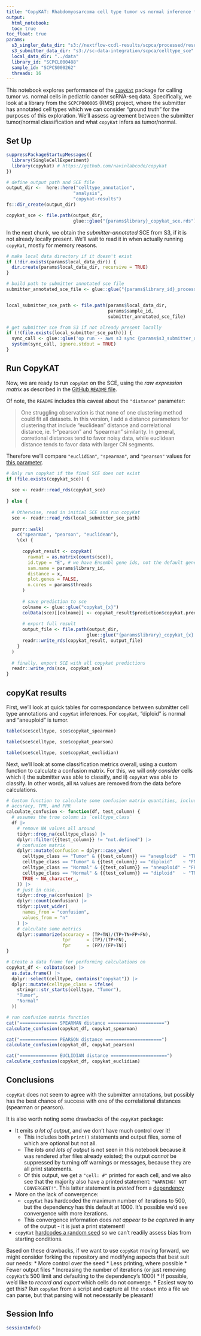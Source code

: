 ```yaml
---
title: "CopyKAT: Rhabdomyosarcoma cell type tumor vs normal inference for `r {params$library_id}`"
output: 
  html_notebook:
  toc: true
toc_float: true
params:
  s3_singler_data_dir: "s3://nextflow-ccdl-results/scpca/processed/results/SCPCP000005" 
  s3_submitter_data_dir: "s3://sc-data-integration/scpca/celltype_sce"
  local_data_dir: "../data"
  library_id: "SCPCL000488"
  sample_id: "SCPCS000262"
  threads: 16
---
```

  
This notebook explores performance of the [`copyKat`](https://github.com/navinlabcode/copykat) package for calling tumor vs. normal cells in pediatric cancer scRNA-seq data.
Specifically, we look at a library from the `SCPCP000005` (RMS) project, where the submitter has annotated cell types which we can consider "ground truth" for the purposes of this exploration.
We'll assess agreement between the submitter tumor/normal classification and what `copyKat` infers as tumor/normal.


## Set Up

```r
suppressPackageStartupMessages({
  library(SingleCellExperiment)
  library(copykat) # https://github.com/navinlabcode/copykat
})

# define output path and SCE file
output_dir <-  here::here("celltype_annotation", 
                         "analysis", 
                         "copykat-results")
fs::dir_create(output_dir)

copykat_sce <- file.path(output_dir,
                         glue::glue("{params$library}_copykat_sce.rds"))
```

In the next chunk, we obtain the _submitter-annotated_ SCE from S3, if it is not already locally present.
We'll wait to read it in when actually running `copyKat`, mostly for memory reasons.


```r
# make local data directory if it doesn't exist
if (!dir.exists(params$local_data_dir)) {
  dir.create(params$local_data_dir, recursive = TRUE)
}

# build path to submitter annotated sce file 
submitter_annotated_sce_file <- glue::glue("{params$library_id}_processed_celltype.rds")


local_submitter_sce_path <- file.path(params$local_data_dir,
                                      params$sample_id,
                                      submitter_annotated_sce_file)

# get submitter sce from S3 if not already present locally
if (!(file.exists(local_submitter_sce_path))) {
  sync_call <- glue::glue('op run -- aws s3 sync {params$s3_submitter_data_dir} {params$local_data_dir}/{params$sample_id} --exclude "*" --include "{submitter_annotated_sce_file}"')
  system(sync_call, ignore.stdout = TRUE) 
}
```


## Run CopyKAT

Now, we are ready to run `copyKat` on the SCE, using the _raw expression matrix_ as described in the [GitHub `README` file](https://github.com/navinlabcode/copykat/blob/master/README.md).

Of note, the `README` includes this caveat about the `"distance"` parameter:

> One struggling observation is that none of one clustering method could fit all datasets. In this version, I add a distance parameters for clustering that include "euclidean" distance and correlational distance, ie. 1-"pearson" and "spearman" similarity. In general, corretional distances tend to favor noisy data, while euclidean distance tends to favor data with larger CN segments.

Therefore we'll compare `"euclidian"`, `"spearman"`, and `"pearson"` values for [this parameter](https://github.com/navinlabcode/copykat/blob/b795ff793522499f814f6ae282aad1aab790902f/R/copykat.R#L251-L255).


```r
# Only run copykat if the final SCE does not exist
if (file.exists(copykat_sce)) {
  
  sce <- readr::read_rds(copykat_sce)
  
} else {
  
  # Otherwise, read in initial SCE and run copyKat
  sce <- readr::read_rds(local_submitter_sce_path)
    
  purrr::walk(
    c("spearman", "pearson", "euclidean"), 
    \(x) {
      
      copykat_result <- copykat(
        rawmat = as.matrix(counts(sce)), 
        id.type = "E", # we have Ensembl gene ids, not the default gene symbols ("S")
        sam.name = params$library_id, 
        distance = x, 
        plot.genes = FALSE,
        n.cores = params$threads
      )
      
      # save prediction to sce
      colname <- glue::glue("copykat_{x}")
      colData(sce)[[colname]] <- copykat_result$prediction$copykat.pred
      
      # export full result
      output_file <- file.path(output_dir,
                              glue::glue("{params$library}_copykat_{x}.rds"))
      readr::write_rds(copykat_result, output_file)
    }
  )
  
  # finally, export SCE with all copykat predictions
  readr::write_rds(sce, copykat_sce)
} 
```

## copyKat results

First, we'll look at quick tables for correspondance between submitter cell type annotations and `copyKat` inferences.
For `copyKat`, "diploid" is normal and "aneuploid" is tumor.

```r
table(sce$celltype, sce$copykat_spearman)
```

```r
table(sce$celltype, sce$copykat_pearson)
```

```r
table(sce$celltype, sce$copykat_euclidian)
```


Next, we'll look at some classification metrics overall, using a custom function to calculate a confusion matrix.
For this, we will _only consider_ cells which i) the submitter was able to classify, and ii) `copyKat` was able to classify.
In other words, all `NA` values are removed from the data before calculations.



```r
# Custom function to calculate some confusion matrix quantities, including
# accuracy, TPR, and FPR
calculate_confusion <- function(df, test_column) {
  # assumes the true column is `celltype_class`
  df |>
    # remove NA values all around
    tidyr::drop_na(celltype_class) |>
    dplyr::filter({{test_column}} != "not.defined") |>
    # confusion matrix
    dplyr::mutate(confusion = dplyr::case_when(
      celltype_class == "Tumor" & {{test_column}} == "aneuploid"  ~ "TP",
      celltype_class == "Tumor" & {{test_column}} == "diploid"    ~ "FN",
      celltype_class == "Normal" & {{test_column}} == "aneuploid" ~ "FP",
      celltype_class == "Normal" & {{test_column}} == "diploid"   ~ "TN",
      TRUE ~ NA_character_,
    )) |>
    # just in case..
    tidyr::drop_na(confusion) |>
    dplyr::count(confusion) |>
    tidyr::pivot_wider(
      names_from = "confusion", 
      values_from = "n"
    ) |>
    # calculate some metrics
    dplyr::summarize(accuracy = (TP+TN)/(TP+TN+FP+FN), 
                     tpr      = (TP)/(TP+FN),
                     fpr      = (FP)/(FP+TN)) 
}
```


```r
# Create a data frame for performing calculations on
copykat_df <- colData(sce) |>
  as.data.frame() |>
  dplyr::select(celltype, contains("copykat")) |>
  dplyr::mutate(celltype_class = ifelse(
    stringr::str_starts(celltype, "Tumor"), 
    "Tumor", 
    "Normal"
  )) 

# run confusion matrix function
cat("============== SPEARMAN distance =====================")
calculate_confusion(copykat_df, copykat_spearman)

cat("============== PEARSON distance =====================")
calculate_confusion(copykat_df, copykat_pearson)

cat("============== EUCLIDIAN distance =====================")
calculate_confusion(copykat_df, copykat_euclidian)
```

## Conclusions

`copyKat` does not seem to agree with the submitter annotations, but possibly has the best chance of success with one of the correlational distances (spearman or pearson).

It is also worth noting some drawbacks of the `copyKat` package:

* It emits _a lot of output_, and we don't have much control over it! 
  * This includes both `print()` statements and output files, some of which are optional but not all. 
  * The _lots and lots of output_ is not seen in this notebook because it was rendered after files already existed; the output _cannot_ be suppressed by turning off warnings or messages, because they are all print statements. 
  * Of this output, we get a `"cell: #"` printed for each cell, and we also see that the majority also have a printed statement: `"WARNING! NOT CONVERGENT!"`.
  This latter statement is _printed_ from a [dependency](https://github.com/cran/mixtools/blob/4af1e2789bcea7df3c1775a53cd05b37ec3185d0/R/normalmixEM.R#L129-L131)
* More on the lack of convergence:
  * `copyKat` has hardcoded the maximum number of iterations to 500, but the dependency has this default at 1000. 
  It's possible we'd see convergence with more iterations.
  * This convergence information does _not appear to be captured_ in any of the output - it is just a print statement!
* `copyKat` [hardcodes a random seed](https://github.com/navinlabcode/copykat/blob/b795ff793522499f814f6ae282aad1aab790902f/R/copykat.R#L29-L32) so we can't readily assess bias from starting conditions.

Based on these drawbacks, if we want to use `copyKat` moving forward, we might consider forking the repository and modifying aspects that best suit our needs:
  * More control over the seed
  * Less printing, where possible
  * Fewer output files
  * Increasing the number of iterations (or just removing `copyKat`'s 500 limit and defaulting to the dependency's 1000)
  * If possible, we'd like to _record and export_ which cells do not converge. 
    * Easiest way to get this? Run `copyKat` from a script and capture all the `stdout` into a file we can parse, but that parsing will not necessarily be pleasant!


## Session Info

```r
sessionInfo()
```
